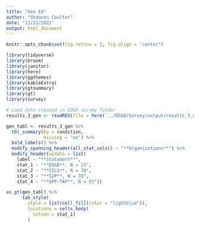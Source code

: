 ```yaml
---
title: "Gen Ed"
author: "Shannon Coulter"
date: "11/21/2021"
output: html_document
---
```

```r
knitr::opts_chunk$set(fig.retina = 3, fig.align = "center")
```

```r
library(tidyverse)
library(broom)
library(janitor)
library(here)
library(ggthemes)
library(kableExtra)
library(gtsummary)
library(gt)
library(survey)
```

```r
# Load data created in ED&D survey folder
results_3_gen <- readRDS(file = here('../ED&D/Survey/output/results_3_gen.rds'))
```

```r
gen_tabl <- results_3_gen %>% 
  tbl_summary(by = condition,
              missing = "no") %>%
  bold_labels() %>%
  modify_spanning_header(all_stat_cols() ~ "**Organizations**") %>%
  modify_header(update = list(
    label ~ "**Statement**",
    stat_1 ~ "**ED&D**, N = 23",
    stat_2 ~ "**SILS**, N = 70",
    stat_3 ~ "**SIP**, N = 35",
    stat_4 ~ "**SPP-TAP**, N = 52"))

as_gt(gen_tabl) %>%
      tab_style(
        style = list(cell_fill(color = "lightblue")),
        locations = cells_body(
          column = stat_1)
        )
```
